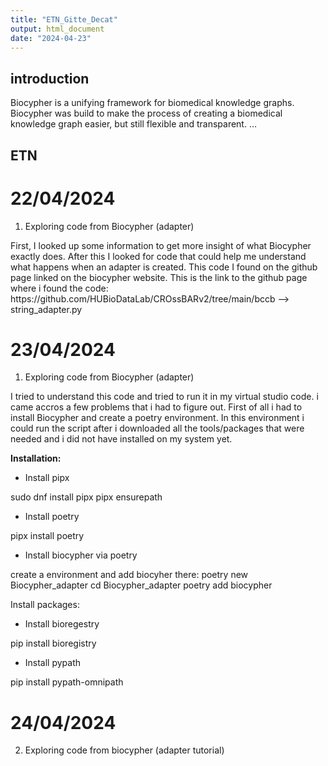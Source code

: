 ---
title: "ETN_Gitte_Decat"
output: html_document
date: "2024-04-23"
---

## introduction 

Biocypher is a unifying framework for biomedical knowledge graphs.
Biocypher was build to make the process of creating a biomedical knowledge graph easier, but still flexible and transparent. 
...


## ETN

# 22/04/2024

1. Exploring code from Biocypher (adapter)

First, I looked up some information to get more insight of what  Biocypher exactly does. After this I looked for code that could help me understand what happens when an adapter is created. This code I found on the github page linked on the biocypher website. 
This is the link to the github page where i found the code:  https://github.com/HUBioDataLab/CROssBARv2/tree/main/bccb --> string_adapter.py

# 23/04/2024

1. Exploring code from Biocypher (adapter)

I tried to understand this code and tried to run it in my virtual studio code. i came accros a few problems that i had to figure out. First of all i had to install Biocypher and create a poetry environment. In this environment i could run the script after i downloaded all the tools/packages that were needed and i did not have installed on my system yet. 

**Installation:** 

- Install pipx 

sudo dnf install pipx
pipx ensurepath

- Install poetry 

pipx install poetry

- Install biocypher via poetry 

create a environment and add biocyher there:
poetry new Biocypher_adapter
cd Biocypher_adapter
poetry add biocypher

Install packages: 

- Install bioregestry 

pip install bioregistry

- Install pypath

pip install pypath-omnipath


# 24/04/2024

2. Exploring code from biocypher (adapter tutorial)

